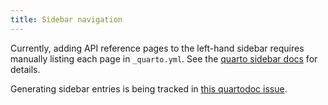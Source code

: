 ```yaml
---
title: Sidebar navigation
---
```


Currently, adding API reference pages to the left-hand sidebar requires manually
listing each page in `_quarto.yml`. See the [quarto sidebar docs](https://quarto.org/docs/websites/website-navigation.html#side-navigation) for details.

Generating sidebar entries is being tracked in [this quartodoc issue](https://github.com/machow/quartodoc/issues/20).
